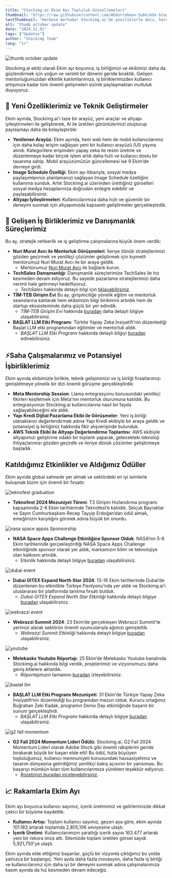 ```yaml
---
title: "Stockimg.ai Ekim Ayı Topluluk Güncellemeleri"
thumbnail: "https://raw.githubusercontent.com/Abdurrahman-Subh/mdx-blog/main/images/sai-comm-upd-oct-tr.png"
textThumbnail: "Herkese merhaba! Stockimg.ai’de yeniliklerle dolu, hareketli bir Ekim ayını geride bıraktık. Hepinize teşekkürler!"
alt: "thumb october update"
date: "2024.11.01"
tags: ["Updates"]
author: "Stockimg Team"
lang: "tr"
---
```


![thumb october update](https://raw.githubusercontent.com/Abdurrahman-Subh/mdx-blog/main/images/sai-comm-upd-oct-tr.png)

Stockimg.ai ekibi olarak Ekim ayı boyunca, iş birliğimizi ve ekibimizi daha da güçlendirmek için yoğun ve verimli bir dönemi geride bıraktık. Gelişen mentorluğumuzdan etkinlik katılımlarımıza, iş birliklerimizden kullanıcı artışımıza kadar tüm önemli gelişmeleri sizinle paylaşmaktan mutluluk duyuyoruz.

## 🌟 Yeni Özelliklerimiz ve Teknik Geliştirmeler

Ekim ayında, Stockimg.ai'ı taze bir arayüz, yeni araçlar ve altyapı iyileştirmeleri ile geliştirerek, AI ile üretilen görüntülerinizi oluşturup paylaşmayı daha da kolaylaştırdık:

- **Yenilenen Arayüz**: Ekim ayında, hem web hem de mobil kullanıcılarımız için daha kolay erişim sağlayan yeni bir kullanıcı arayüzü (UI) yayına alındı. Kategorilere erişimden yapay zeka ile resim üretme ve düzenlemeye kadar birçok işlem artık daha hızlı ve kullanıcı dostu bir tasarıma sahip. Mobil arayüzümüzün güncellemesi ise 9 Ekim’de devreye girdi.
- **Image Schedule Özelliği**: Ekim ayı itibarıyla, sosyal medya paylaşımlarınızı planlamanızı sağlayan Image Schedule özelliğini kullanıma sunduk. Artık Stockimg.ai üzerinden ürettiğiniz görselleri sosyal medya hesaplarınıza doğrudan entegre edebilir ve paylaşabilirsiniz.
- **Altyapı İyileştirmeleri**: Kullanıcılarımıza daha hızlı ve güvenilir bir deneyim sunmak için altyapımızda kapsamlı geliştirmeler gerçekleştirdik.

## 🤝 Gelişen İş Birliklerimiz ve Danışmanlık Süreçlerimiz

Bu ay, stratejik rehberlik ve iş geliştirme çalışmalarına büyük önem verdik:

- **Nuri Murat Avcı ile Mentorluk Görüşmeleri**: İleriye dönük stratejilerimizi gözden geçirmek ve yenilikçi çözümler geliştirmek için kıymetli mentorumuz Nuri Murat Avcı ile bir araya geldik.
    - Mentorumuz [Nuri Murat Avcı](https://www.linkedin.com/in/nurimuratavci) ile bağlantı kurun.
- **TechSales Danışmanlığı**: Danışmanlık süreçlerimize TechSales ile hız kesmeden devam ediyoruz. Bu sayede pazarlama stratejilerimizi daha verimli hale getirmeyi hedefliyoruz.
    - *TechSales* hakkında detaylı bilgi için [tıklayabilirsiniz](https://techsalestr.com/).
- **TİM-TEB Girişim Evi** Bu ay, girişimciliğe yönelik eğitim ve mentorluk seanslarına katılarak hem ekibimizin bilgi birikimini artırdık hem de startup ekosisteminde daha güçlü bir yer edindik.
    - *TİM-TEB Girişim Evi* hakkında [buradan](https://timlegirisim.com/tr/default.html) daha detaylı bilgiye ulaşabilirsiniz.
- **BAŞLAT LLM Etki Programı**: Türkite Yapay Zeka İnsiyatifi'nin düzenlediği Başlat LLM etki programından eğitimler ve mentorluk aldık. 
    - *BAŞLAT LLM Etki Programı* hakkında detaylı bilgiyi [buradan](https://t3gm.t3vakfi.org/en) edinebilirsiniz.

## ⚡Saha Çalışmalarımız ve Potansiyel İşbirliklerimiz

Ekim ayında ekibimizle birlikte, teknik gelişimimizi ve iş birliği fırsatlarımızı genişletmeye yönelik bir dizi önemli görüşme gerçekleştirdik:

- **Meta Mentorship Session**: Llama entegrasyonu konusundaki yenilikçi fikirleri keşfetmek için Meta'nın mentorluk oturumuna katıldık. Bu entegrasyonun Stockimg.ai kullanıcılarına nasıl bir fayda sağlayabileceğini ele aldık.
- **Yapı Kredi Dijital Pazarlama Ekibi ile Görüşmeler**: Yeni iş birliği olanaklarını değerlendirmek adına Yapı Kredi ekibiyle bir araya geldik ve potansiyel iş birliğimiz hakkında fikir alışverişinde bulunduk.
- **AWS Teknik Ekibi ile Altyapı Değerlendirme Toplantısı**: AWS ekibiyle altyapımızı geliştirme odaklı bir toplantı yaparak, gelecekteki teknoloji ihtiyaçlarımızı gözden geçirdik ve ileriye dönük çözümler geliştirmeye başladık.

## Katıldığımız Etkinlikler ve Aldığımız Ödüller

Ekim ayında global sahnede yer almak ve sektördeki en iyi isimlerle buluşmak bizim için önemli bir fırsattı:

![teknofest graduation](https://raw.githubusercontent.com/Abdurrahman-Subh/mdx-blog/main/images/oct-teknofest.png)

- **Teknofest 2024 Mezuniyet Töreni**: T3 Girişim Hızlandırma programı kapsamında 2-6 Ekim tarihlerinde Teknofest’e katıldık. Selçuk Bayraktar ve Sayın Cumhurbaşkanı Recep Tayyip Erdoğan’dan ödül almak, emeğimizin karşılığını görmek adına büyük bir onurdu.

![nasa space appss Sponsorship](https://raw.githubusercontent.com/Abdurrahman-Subh/mdx-blog/main/images/oct-nasa.png)

- **NASA Space Apps Challenge Etkinliğine Sponsor Olduk**: NASA’nın 5-6 Ekim tarihlerinde gerçekleştirdiği NASA Space Apps Challenge etkinliğinde sponsor olarak yer aldık, markamızın bilim ve teknolojiye olan katkısını artırdık.
    - Etkinlik hakkında detaylı bilgiye [buradan](https://www.spaceappschallenge.org/nasa-space-apps-2024/2024-local-events/istanbul/) ulaşabilirsiniz.

![dubai event](https://raw.githubusercontent.com/Abdurrahman-Subh/mdx-blog/main/images/oct-dubai.png)

- **Dubai GITEX Expand North Star 2024**: 13-16 Ekim tarihlerinde Dubai’de düzenlenen bu etkinlikte Türkiye Pavilyonu’nda yer aldık ve Stockimg.ai’ı uluslararası bir platformda tanıtma fırsatı bulduk.
    - *Dubai GITEX Expand North Star Etkinliği* hakkında detaylı bilgiye [buradan](https://www.expandnorthstar.com/) ulaşabilirsiniz.

![webrazzi event](https://raw.githubusercontent.com/Abdurrahman-Subh/mdx-blog/main/images/oct-webrazzi.png)

- **Webrazzi Summit 2024**: 23 Ekim’de gerçekleşen Webrazzi Summit’te yerimizi alarak sektörün önemli oyuncularıyla ağımızı genişlettik.
    - *Webrazzi Summit Etkinliği* hakkında detaylı bilgiye [buradan](https://webrazzi.com/en/etkinlik/2024/summit) ulaşabilirsiniz.

![youtube](https://raw.githubusercontent.com/Abdurrahman-Subh/mdx-blog/main/images/oct-yt.png)

- **Melekasks Youtube Röportajı**: 25 Ekim’de Melekasks Youtube kanalında Stockimg.ai hakkında bilgi verdik, projelerimizi ve vizyonumuzu daha geniş kitlelere aktardık.
    - *Röportajımızın* tamamını [buradan](https://www.youtube.com/watch?v=Z2HP6rl9VYk) izleyebilirsiniz.

![baslat llm](https://raw.githubusercontent.com/Abdurrahman-Subh/mdx-blog/main/images/oct-llm.png)

- **BAŞLAT LLM Etki Programı Mezuniyeti**: 31 Ekim'de Türkiye Yapay Zeka İnisiyatifi’nin düzenlediği bu programdan mezun olduk. Kurucu ortağımız Buğrahan Zeki Kadak, programın Demo Day etkinliğinde başarılı bir sunum gerçekleştirdi.
    - *BAŞLAT LLM Etki Programı* hakkında detaylı bilgiye [buradan](https://www.hello-tomorrow.org.tr/baslat-llm-etki-programi/) ulaşabilirsiniz.

![g2 fall momentum](https://raw.githubusercontent.com/Abdurrahman-Subh/mdx-blog/main/images/g2-fall.png)

- **G2 Fall 2024 Momentum Lideri Ödülü:** Stockimg.ai, G2 Fall 2024 Momentum Lideri olarak Adobe Stock gibi önemli rakiplerini geride bırakarak büyük bir başarı elde etti! Bu ödül, hızla büyüyen topluluğumuz, kullanıcı memnuniyeti konusundaki hassasiyetimiz ve tasarım dünyasına getirdiğimiz yenilikçi bakış açısının bir yansıması. Bu başarıyı mümkün kılan tüm kullanıcılarımıza yürekten teşekkür ediyoruz.
    - [Rozetimizi buradan inceleyebilirsiniz](https://www.g2.com/products/stockimg-ai/reviews?utm_source=rewards-badge).

## 📈 Rakamlarla Ekim Ayı

Ekim ayı boyunca kullanıcı sayımız, içerik üretimimiz ve gelirlerimizde dikkat çekici bir büyüme kaydettik:

- **Kullanıcı Artışı**: Toplam kullanıcı sayımız, geçen aya göre, ekim ayında 101.183 artarak toplamda 2,805,106 seviyesine ulaştı.
- **İçerik Üretimi**: Kullanıcılarımızın yarattığı içerik sayısı 163.477 artarak yeni bir rekora imza attı. Sitemizde toplam üretilen görsel sayıdı 5,921,750'ye ulaştı.

Ekim ayında elde ettiğimiz başarılar, güçlü bir vizyonla çıktığımız bu yolda yalnızca bir başlangıç. Yeni ayda daha fazla inovasyon, daha fazla iş birliği ve kullanıcılarımız için daha iyi bir deneyim sunmak adına çalışmalarımıza kasım ayında da hız kesmeden devam edeceğiz.